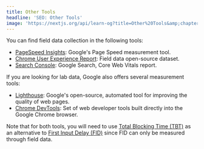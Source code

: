 ```yaml
---
title: Other Tools
headline: 'SEO: Other Tools'
image: 'https://nextjs.org/api/learn-og?title=Other%20Tools&amp;chapter=32'
---
```


You can find field data collection in the following tools:

*   [PageSpeed Insights](https://developers.google.com/speed/pagespeed/insights/): Google's Page Speed measurement tool.
*   [Chrome User Experience Report](https://developers.google.com/web/tools/chrome-user-experience-report): Field data open-source dataset.
*   [Search Console](https://support.google.com/webmasters/answer/9205520): Google Search, Core Web Vitals report.

If you are looking for lab data, Google also offers several measurement tools:

*   [Lighthouse](https://developers.google.com/web/tools/lighthouse?hl=en): Google's open-source, automated tool for improving the quality of web pages.
*   [Chrome DevTools](https://developer.chrome.com/docs/devtools/): Set of web developer tools built directly into the Google Chrome browser.

Note that for both tools, you will need to use [Total Blocking Time (TBT)](https://web.dev/tbt/) as an alternative to [First Input Delay (FID)](https://web.dev/fid/) since FID can only be measured through field data.

